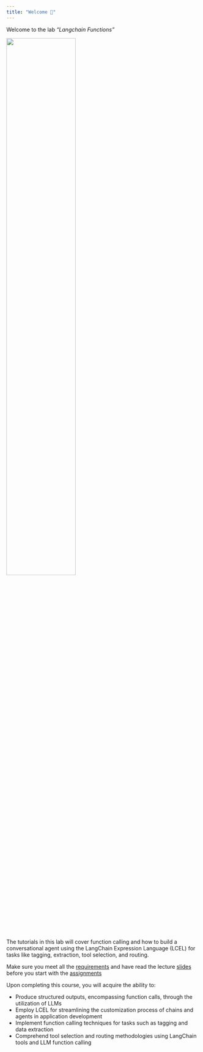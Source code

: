 ```yaml
---
title: "Welcome 👋"
---
```


Welcome to the lab *"Langchain Functions"* 

![](images/logo.png){width="60%"}

The tutorials in this lab will cover function calling and how to build a conversational agent using the LangChain Expression Language (LCEL) for tasks like tagging, extraction, tool selection, and routing.



::: {.callout-important}
Make sure you meet all the [requirements](/requirements.qmd) and have read the lecture [slides](/slide.qmd) before you start with the [assignments](/assignments.qmd) 
:::

Upon completing this course, you will acquire the ability to:

- Produce structured outputs, encompassing function calls, through the utilization of LLMs
- Employ LCEL for streamlining the customization process of chains and agents in application development
- Implement function calling techniques for tasks such as tagging and data extraction
- Comprehend tool selection and routing methodologies using LangChain tools and LLM function calling